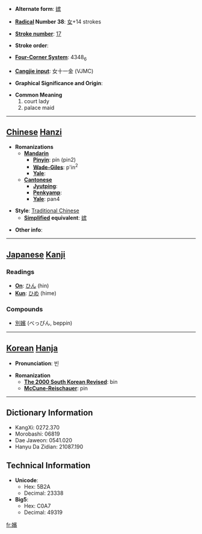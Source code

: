 * '''Alternate form''': [[嫔]]

* '''[[Wiktionary:Chinese radical index| Radical]] Number 38''': [[Wiktionary:Chinese radical index 女|女]]+14 strokes

* '''[[Wiktionary:Chinese total strokes index|Stroke number]]''': [[Wiktionary:Chinese total strokes index 17|17]]

* '''Stroke order''': 

* '''[[Wiktionary:Chinese four corner index|Four-Corner System]]''': 4348<sub>6</sub>

* '''[[Wiktionary:Chinese Cangjie index|Cangjie input]]''': 女十一金 (VJMC)

* '''Graphical Significance and Origin''': 

* '''Common Meaning'''
*#court lady
*# palace maid


----

== [[Chinese]] [[Hanzi]] ==

* '''Romanizations'''
** '''[[Mandarin]]'''
*** '''[[Pinyin]]''': pín (pin2)
*** '''[[Wade-Giles]]''': p'in<sup>2</sup>
*** '''[[Yale]]''': 
** '''[[Cantonese]]'''
*** '''[[Jyutping]]''':
*** '''[[Penkyamp]]''': 
*** '''[[Yale]]''': pan4

* '''Style''': [[Traditional Chinese]] 
** '''[[Simplified Chinese|Simplified]] equivalent''': [[嫔]]

* '''Other info''': 

----

== [[Japanese]] [[Kanji]] ==

===Readings===
* '''[[On]]''': [[ひん]] (hin)
* '''[[Kun]]''': [[ひめ]] (hime)
===Compounds===
*[[別嬪]] (べっぴん, beppin)
----

== [[Korean]] [[Hanja]] ==

* '''Pronunciation''': 빈

* '''Romanization'''
** '''[[The 2000 South Korean Revised Romanization|The 2000 South Korean Revised]]''': bin
** '''[[McCune-Reischauer]]''': pin

----

== Dictionary Information ==

* KangXi: 0272.370
* Morobashi: 06819
* Dae Jaweon: 0541.020
* Hanyu Da Zidian: 21087.190

== Technical Information ==

* '''Unicode''':
** Hex: 5B2A
** Decimal: 23338
* '''Big5''':
** Hex: C0A7
** Decimal: 49319

[[fr:嬪]]